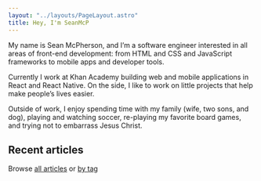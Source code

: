 ```yaml
---
layout: "../layouts/PageLayout.astro"
title: Hey, I'm SeanMcP
---
```



My name is Sean McPherson, and I’m a software engineer interested in all areas of front-end development: from HTML and CSS and JavaScript frameworks to mobile apps and developer tools.

Currently I work at Khan Academy building web and mobile applications in React and React Native. On the side, I like to work on little projects that help make people’s lives easier.

Outside of work, I enjoy spending time with my family (wife, two sons, and dog), playing and watching soccer, re-playing my favorite board games, and trying not to embarrass Jesus Christ.

## Recent articles

<ArticleList count={3} />

Browse [all articles](/articles/) or [by tag](/tags/)
